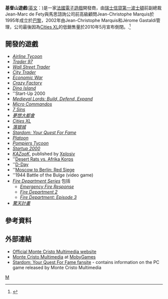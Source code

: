 {{Infobox Company 
| company_name     = 基督山遊戲
| company_name_en  = Monte Cristo
| company_logo     = [[File:基督山遊戲.jpg|200px]]
| company_type     = 電子遊戲開發商
| foundation       = 1995年
| defunct          = 2010年5月
| location         = {{FRA}}[[巴黎|巴黎]]
| key_people       = Jean-Marc de Fety<br>Jean-Christophe Marquis
| industry         = [[電子遊戲|電子遊戲]]
| products         = 
| revenue          = 
| operating_income = 
| net_income       = 	 		
| num_employees    = 
| homepage         = [http://www.montecristogames.com/  www.montecristogames.com]
}}
'''基督山遊戲'''([[英文|英文]]：{{lang|en|Monte Cristo}})是一家[[法國|法國]][[電子遊戲|電子遊戲]]開發商，由[[瑞士信貸第一波士頓|瑞士信貸第一波士頓]]前副總裁Jean-Marc de Fety與馬思諮詢公司前高級顧問Jean-Christophe Marquis於1995年成立於[[巴黎|巴黎]]，2002年由Jean-Christophe Marquis和Jérome Gastaldi管理，公司最後因為[[Cities_XL|Cities XL]]的低銷售量於2010年5月宣布倒閉。.<ref>{{cite web|last=Priest|first=Simon|title=Cities XL developer Monte Cristo Games closes doors "this week"|url=http://www.strategyinformer.com/news/8152/cities-xl-developer-monte-cristo-games-closes-doors-this-week|publisher=StrategyInformer|accessdate=2010年9月25日|date=2010年5月28日|deadurl=yes|archiveurl=https://web.archive.org/web/20100609124423/http://www.strategyinformer.com/news/8152/cities-xl-developer-monte-cristo-games-closes-doors-this-week|archivedate=2010年6月9日}}</ref>
== 開發的遊戲 ==
* ''[[Airline_Tycoon|Airline Tycoon]]''
* ''[[Trader_97|Trader 97]]''
* ''[[Wall_Street_Trader|Wall Street Trader]]''
* ''[[City_Trader|City Trader]]''
* ''[[Economic_War_(game)|Economic War]]''
* ''[[Crazy_Factory|Crazy Factory]]''
* ''[[Dino_Island|Dino Island]]''
* ''Start-Up 2000
* ''[[Medieval_Lords:_Build,_Defend,_Expand|Medieval Lords: Build, Defend, Expand]]''
* ''[[Micro_Commandos|Micro Commandos]]''
* ''[[7_Sins|7 Sins]]''
* ''[[夢想大都會|夢想大都會]]''
* ''[[Cities_XL|Cities XL]]''
* ''[[落银城|落银城]]''
* ''[[Stardom:_Your_Quest_For_Fame|Stardom: Your Quest For Fame]]''
* ''[[Platoon_(video_game)|Platoon]]''
* ''[[Pompiers_Tycoon|Pompiers Tycoon]]''
* ''[[Startup_2000|Startup 2000]]''
* ''[[KAZooK|KAZooK]]'', published by [[Xplosiv|Xplosiv]]
* ''[[Desert_Rats_vs._Afrika_Korps|Desert Rats vs. Afrika Korps]]
* ''[[D-Day_(video_game)|D-Day]]
* ''[[Moscow_to_Berlin:_Red_Siege|Moscow to Berlin: Red Siege]]
* ''1944 Battle of the Bulge (video game)
* ''[[Fire_Department_Series|Fire Department Series]]'' 包括
** ''[[Emergency_Fire_Response|Emergency Fire Response]]''
** ''[[Fire_Department_2|Fire Department 2]]''
** ''[[Fire_Department:_Episode_3|Fire Department: Episode 3]]''
* ''[[驚天計畫|驚天計畫]]''

==參考資料==

{{Reflist}}

==外部連結==
* [http://www.montecristogames.com/ Official Monte Cristo Multimedia website] {{Wayback|url=http://www.montecristogames.com/ |date=20081225015832 }}
* [http://www.mobygames.com/company/monte-cristo-multimedia Monte Cristo Multimedia] {{Wayback|url=http://www.mobygames.com/company/monte-cristo-multimedia |date=20110806010807 }} at [[MobyGames|MobyGames]]
* [http://enjoy.host22.com/stardom/ Stardom: Your Quest For Fame fansite] {{Wayback|url=http://enjoy.host22.com/stardom/ |date=20110712221145 }} - contains information on the PC game released by Monte Cristo Multimedia

{{Authority control}}
[[Category:法國電子遊戲公司|M]]